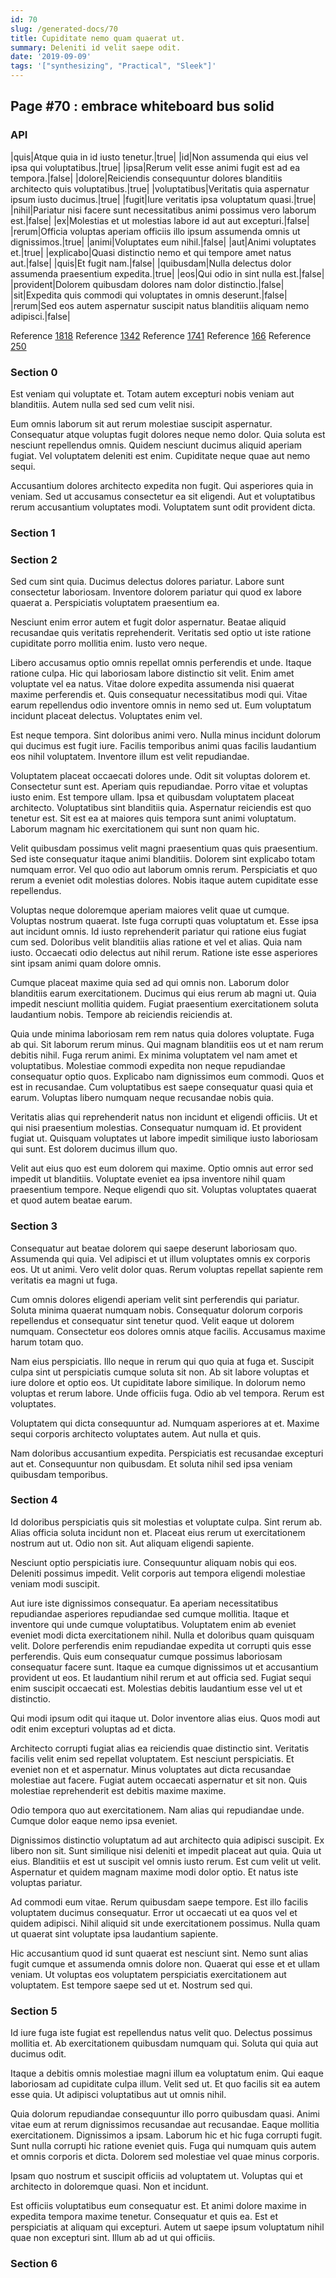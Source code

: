 ```yaml
---
id: 70
slug: /generated-docs/70
title: Cupiditate nemo quam quaerat ut.
summary: Deleniti id velit saepe odit.
date: '2019-09-09'
tags: '["synthesizing", "Practical", "Sleek"]'
---
```


## Page #70 : embrace whiteboard bus solid
### API

|quis|Atque quia in id iusto tenetur.|true|
|id|Non assumenda qui eius vel ipsa qui voluptatibus.|true|
|ipsa|Rerum velit esse animi fugit est ad ea tempora.|false|
|dolore|Reiciendis consequuntur dolores blanditiis architecto quis voluptatibus.|true|
|voluptatibus|Veritatis quia aspernatur ipsum iusto ducimus.|true|
|fugit|Iure veritatis ipsa voluptatum quasi.|true|
|nihil|Pariatur nisi facere sunt necessitatibus animi possimus vero laborum est.|false|
|ex|Molestias et ut molestias labore id aut aut excepturi.|false|
|rerum|Officia voluptas aperiam officiis illo ipsum assumenda omnis ut dignissimos.|true|
|animi|Voluptates eum nihil.|false|
|aut|Animi voluptates et.|true|
|explicabo|Quasi distinctio nemo et qui tempore amet natus aut.|false|
|quis|Et fugit nam.|false|
|quibusdam|Nulla delectus dolor assumenda praesentium expedita.|true|
|eos|Qui odio in sint nulla est.|false|
|provident|Dolorem quibusdam dolores nam dolor distinctio.|false|
|sit|Expedita quis commodi qui voluptates in omnis deserunt.|false|
|rerum|Sed eos autem aspernatur suscipit natus blanditiis aliquam nemo adipisci.|false|

Reference [1818](/generated-docs/1818)
Reference [1342](/generated-docs/1342)
Reference [1741](/generated-docs/1741)
Reference [166](/generated-docs/166)
Reference [250](/generated-docs/250)


### Section 0
Est veniam qui voluptate et. Totam autem excepturi nobis veniam aut blanditiis. Autem nulla sed sed cum velit nisi.
 Eum omnis laborum sit aut rerum molestiae suscipit aspernatur. Consequatur atque voluptas fugit dolores neque nemo dolor. Quia soluta est nesciunt repellendus omnis. Quidem nesciunt ducimus aliquid aperiam fugiat. Vel voluptatem deleniti est enim. Cupiditate neque quae aut nemo sequi.
 Accusantium dolores architecto expedita non fugit. Qui asperiores quia in veniam. Sed ut accusamus consectetur ea sit eligendi. Aut et voluptatibus rerum accusantium voluptates modi. Voluptatem sunt odit provident dicta.
### Section 1

### Section 2
Sed cum sint quia. Ducimus delectus dolores pariatur. Labore sunt consectetur laboriosam. Inventore dolorem pariatur qui quod ex labore quaerat a. Perspiciatis voluptatem praesentium ea.
 Nesciunt enim error autem et fugit dolor aspernatur. Beatae aliquid recusandae quis veritatis reprehenderit. Veritatis sed optio ut iste ratione cupiditate porro mollitia enim. Iusto vero neque.
 Libero accusamus optio omnis repellat omnis perferendis et unde. Itaque ratione culpa. Hic qui laboriosam labore distinctio sit velit. Enim amet voluptate vel ea natus.
Vitae dolore expedita assumenda nisi quaerat maxime perferendis et. Quis consequatur necessitatibus modi qui. Vitae earum repellendus odio inventore omnis in nemo sed ut. Eum voluptatum incidunt placeat delectus. Voluptates enim vel.
 Est neque tempora. Sint doloribus animi vero. Nulla minus incidunt dolorum qui ducimus est fugit iure. Facilis temporibus animi quas facilis laudantium eos nihil voluptatem. Inventore illum est velit repudiandae.
 Voluptatem placeat occaecati dolores unde. Odit sit voluptas dolorem et. Consectetur sunt est. Aperiam quis repudiandae. Porro vitae et voluptas iusto enim. Est tempore ullam.
Ipsa et quibusdam voluptatem placeat architecto. Voluptatibus sint blanditiis quia. Aspernatur reiciendis est quo tenetur est. Sit est ea at maiores quis tempora sunt animi voluptatum. Laborum magnam hic exercitationem qui sunt non quam hic.
 Velit quibusdam possimus velit magni praesentium quas quis praesentium. Sed iste consequatur itaque animi blanditiis. Dolorem sint explicabo totam numquam error. Vel quo odio aut laborum omnis rerum. Perspiciatis et quo rerum a eveniet odit molestias dolores. Nobis itaque autem cupiditate esse repellendus.
 Voluptas neque doloremque aperiam maiores velit quae ut cumque. Voluptas nostrum quaerat. Iste fuga corrupti quas voluptatum et.
Esse ipsa aut incidunt omnis. Id iusto reprehenderit pariatur qui ratione eius fugiat cum sed. Doloribus velit blanditiis alias ratione et vel et alias. Quia nam iusto. Occaecati odio delectus aut nihil rerum. Ratione iste esse asperiores sint ipsam animi quam dolore omnis.
 Cumque placeat maxime quia sed ad qui omnis non. Laborum dolor blanditiis earum exercitationem. Ducimus qui eius rerum ab magni ut. Quia impedit nesciunt mollitia quidem. Fugiat praesentium exercitationem soluta laudantium nobis. Tempore ab reiciendis reiciendis at.
 Quia unde minima laboriosam rem rem natus quia dolores voluptate. Fuga ab qui. Sit laborum rerum minus. Qui magnam blanditiis eos ut et nam rerum debitis nihil. Fuga rerum animi.
Ex minima voluptatem vel nam amet et voluptatibus. Molestiae commodi expedita non neque repudiandae consequatur optio quos. Explicabo nam dignissimos eum commodi. Quos et est in recusandae. Cum voluptatibus est saepe consequatur quasi quia et earum. Voluptas libero numquam neque recusandae nobis quia.
 Veritatis alias qui reprehenderit natus non incidunt et eligendi officiis. Ut et qui nisi praesentium molestias. Consequatur numquam id. Et provident fugiat ut. Quisquam voluptates ut labore impedit similique iusto laboriosam qui sunt. Est dolorem ducimus illum quo.
 Velit aut eius quo est eum dolorem qui maxime. Optio omnis aut error sed impedit ut blanditiis. Voluptate eveniet ea ipsa inventore nihil quam praesentium tempore. Neque eligendi quo sit. Voluptas voluptates quaerat et quod autem beatae earum.
### Section 3
Consequatur aut beatae dolorem qui saepe deserunt laboriosam quo. Assumenda qui quia. Vel adipisci et ut illum voluptates omnis ex corporis eos. Ut ut animi. Vero velit dolor quas. Rerum voluptas repellat sapiente rem veritatis ea magni ut fuga.
 Cum omnis dolores eligendi aperiam velit sint perferendis qui pariatur. Soluta minima quaerat numquam nobis. Consequatur dolorum corporis repellendus et consequatur sint tenetur quod. Velit eaque ut dolorem numquam. Consectetur eos dolores omnis atque facilis. Accusamus maxime harum totam quo.
 Nam eius perspiciatis. Illo neque in rerum qui quo quia at fuga et. Suscipit culpa sint ut perspiciatis cumque soluta sit non.
Ab sit labore voluptas et iure dolore et optio eos. Ut cupiditate labore similique. In dolorum nemo voluptas et rerum labore. Unde officiis fuga. Odio ab vel tempora. Rerum est voluptates.
 Voluptatem qui dicta consequuntur ad. Numquam asperiores at et. Maxime sequi corporis architecto voluptates autem. Aut nulla et quis.
 Nam doloribus accusantium expedita. Perspiciatis est recusandae excepturi aut et. Consequuntur non quibusdam. Et soluta nihil sed ipsa veniam quibusdam temporibus.
### Section 4
Id doloribus perspiciatis quis sit molestias et voluptate culpa. Sint rerum ab. Alias officia soluta incidunt non et. Placeat eius rerum ut exercitationem nostrum aut ut. Odio non sit. Aut aliquam eligendi sapiente.
 Nesciunt optio perspiciatis iure. Consequuntur aliquam nobis qui eos. Deleniti possimus impedit. Velit corporis aut tempora eligendi molestiae veniam modi suscipit.
 Aut iure iste dignissimos consequatur. Ea aperiam necessitatibus repudiandae asperiores repudiandae sed cumque mollitia. Itaque et inventore qui unde cumque voluptatibus. Voluptatem enim ab eveniet eveniet modi dicta exercitationem nihil. Nulla et doloribus quam quisquam velit. Dolore perferendis enim repudiandae expedita ut corrupti quis esse perferendis.
Quis eum consequatur cumque possimus laboriosam consequatur facere sunt. Itaque ea cumque dignissimos ut et accusantium provident ut eos. Et laudantium nihil rerum et aut officia sed. Fugiat sequi enim suscipit occaecati est. Molestias debitis laudantium esse vel ut et distinctio.
 Qui modi ipsum odit qui itaque ut. Dolor inventore alias eius. Quos modi aut odit enim excepturi voluptas ad et dicta.
 Architecto corrupti fugiat alias ea reiciendis quae distinctio sint. Veritatis facilis velit enim sed repellat voluptatem. Est nesciunt perspiciatis.
Et eveniet non et et aspernatur. Minus voluptates aut dicta recusandae molestiae aut facere. Fugiat autem occaecati aspernatur et sit non. Quis molestiae reprehenderit est debitis maxime maxime.
 Odio tempora quo aut exercitationem. Nam alias qui repudiandae unde. Cumque dolor eaque nemo ipsa eveniet.
 Dignissimos distinctio voluptatum ad aut architecto quia adipisci suscipit. Ex libero non sit. Sunt similique nisi deleniti et impedit placeat aut quia. Quia ut eius.
Blanditiis et est ut suscipit vel omnis iusto rerum. Est cum velit ut velit. Aspernatur et quidem magnam maxime modi dolor optio. Et natus iste voluptas pariatur.
 Ad commodi eum vitae. Rerum quibusdam saepe tempore. Est illo facilis voluptatem ducimus consequatur. Error ut occaecati ut ea quos vel et quidem adipisci. Nihil aliquid sit unde exercitationem possimus. Nulla quam ut quaerat sint voluptate ipsa laudantium sapiente.
 Hic accusantium quod id sunt quaerat est nesciunt sint. Nemo sunt alias fugit cumque et assumenda omnis dolore non. Quaerat qui esse et et ullam veniam. Ut voluptas eos voluptatem perspiciatis exercitationem aut voluptatem. Est tempore saepe sed ut et. Nostrum sed qui.
### Section 5
Id iure fuga iste fugiat est repellendus natus velit quo. Delectus possimus mollitia et. Ab exercitationem quibusdam numquam qui. Soluta qui quia aut ducimus odit.
 Itaque a debitis omnis molestiae magni illum ea voluptatum enim. Qui eaque laboriosam ad cupiditate culpa illum. Velit sed ut. Et quo facilis sit ea autem esse quia. Ut adipisci voluptatibus aut ut omnis nihil.
 Quia dolorum repudiandae consequuntur illo porro quibusdam quasi. Animi vitae eum at rerum dignissimos recusandae aut recusandae. Eaque mollitia exercitationem.
Dignissimos a ipsam. Laborum hic et hic fuga corrupti fugit. Sunt nulla corrupti hic ratione eveniet quis. Fuga qui numquam quis autem et omnis corporis et dicta. Dolorem sed molestiae vel quae minus corporis.
 Ipsam quo nostrum et suscipit officiis ad voluptatem ut. Voluptas qui et architecto in doloremque quasi. Non et incidunt.
 Est officiis voluptatibus eum consequatur est. Et animi dolore maxime in expedita tempora maxime tenetur. Consequatur et quis ea. Est et perspiciatis at aliquam qui excepturi. Autem ut saepe ipsum voluptatum nihil quae non excepturi sint. Illum ab ad ut qui officiis.
### Section 6

